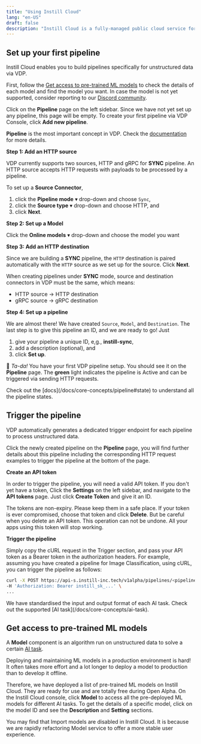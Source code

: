 ```yaml
---
title: "Using Instill Cloud"
lang: "en-US"
draft: false
description: "Instill Cloud is a fully-managed public cloud service for VDP. You can try Instill Cloud for free at https://console.instill.tech using your email address, Google, or GitHub social login."
---
```


## Set up your first pipeline

Instill Cloud enables you to build pipelines specifically for unstructured data via VDP.

First, follow the [Get access to pre-trained ML models](#get-access-to-pre-trained-ml-models) to check the details of each model and find the model you want.
In case the model is not yet supported, consider reporting to our [Discord community](http://go.instill.tech/4ey9lz).

Click on the **Pipeline** page on the left sidebar. Since we have not yet set up any pipeline, this page will be empty.
To create your first pipeline via VDP Console, click **Add new pipeline**.

<InfoBlock type="info" title="info">

**Pipeline** is the most important concept in VDP. Check the [documentation](/docs/core-concepts/pipeline) for more details.

</InfoBlock>

**Step 1: Add an HTTP source**

VDP currently supports two sources, HTTP and gRPC for **SYNC** pipeline. An HTTP source accepts HTTP requests with payloads to be processed by a pipeline.

To set up a **Source Connector**,

1. click the **Pipeline mode** ▾ drop-down and choose `Sync`,
2. click the **Source type** ▾ drop-down and choose HTTP, and
3. click **Next**.

**Step 2: Set up a Model**

Click the **Online models** ▾ drop-down and choose the model you want

**Step 3: Add an HTTP destination**

Since we are building a **SYNC** pipeline, the `HTTP` destination is paired automatically with the `HTTP` source as we set up for the source. Click **Next**.

<InfoBlock type="info" title="paired data connectors">

When creating pipelines under **SYNC** mode, source and destination connectors in VDP must be the same, which means:

- HTTP source → HTTP destination
- gRPC source → gRPC destination

</InfoBlock>

**Step 4: Set up a pipeline**

We are almost there! We have created `Source`, `Model`, and `Destination`. The last step is to give this pipeline an ID, and we are ready to go! Just

1. give your pipeline a unique ID, e,g., **instill-sync**,
2. add a description (optional), and
3. click **Set up**.

🎉 _Ta-da!_ You have your first VDP pipeline setup. You should see it on the **Pipeline** page.
The **green** light indicates the pipeline is Active and can be triggered via sending HTTP requests.

<InfoBlock type="info" title="pipeline states">
  Check out the [docs](/docs/core-concepts/pipeline#state) to understand all the
  pipeline states.
</InfoBlock>

## Trigger the pipeline

VDP automatically generates a dedicated trigger endpoint for each pipeline to process unstructured data.

Click the newly created pipeline on the **Pipeline** page, you will find further details about this pipeline including
the corresponding HTTP request examples to trigger the pipeline at the bottom of the page.

**Create an API token**

In order to trigger the pipeline, you will need a valid API token.
If you don't yet have a token, Click the **Settings** on the left sidebar, and navigate to the **API tokens** page.
Just click **Create Token** and give it an ID.

The tokens are non-expiry. Please keep them in a safe place.
If your token is ever compromised, choose that token and click **Delete**.
But be careful when you delete an API token. This operation can not be undone.
All your apps using this token will stop working.

**Trigger the pipeline**

Simply copy the cURL request in the Trigger section, and pass your API token as a Bearer token in the authorization headers.
For example, assuming you have created a pipeline for Image Classification, using cURL, you can trigger the pipeline as follows:

```bash cURL
curl -X POST https://api-s.instill-inc.tech/v1alpha/pipelines/<pipeline-id>/triggerSync \
-H 'Authorization: Bearer instill_sk_...' \
...
```

<InfoBlock type="info" title="standardise AI task">
  We have standardised the input and output format of each AI task. Check out
  the supported [AI task](/docs/core-concepts/ai-task).
</InfoBlock>

## Get access to pre-trained ML models

A **Model** component is an algorithm run on unstructured data to solve a certain [AI task](/docs/core-concepts/ai-task).

Deploying and maintaining ML models in a production environment is hard!
It often takes more effort and a lot longer to deploy a model to production than to develop it offline.

Therefore, we have deployed a list of pre-trained ML models on Instill Cloud. They are ready for use and are totally free during Open Alpha.
On the Instill Cloud console, click **Model** to access all the pre-deployed ML models for different AI tasks.
To get the details of a specific model, click on the model ID and see the **Description** and **Setting** sections.

<InfoBlock type="info" title="Notice">

You may find that Import models are disabled in Instill Cloud. It is because
we are rapidly refactoring Model service to offer a more stable user
experience.

</InfoBlock>
